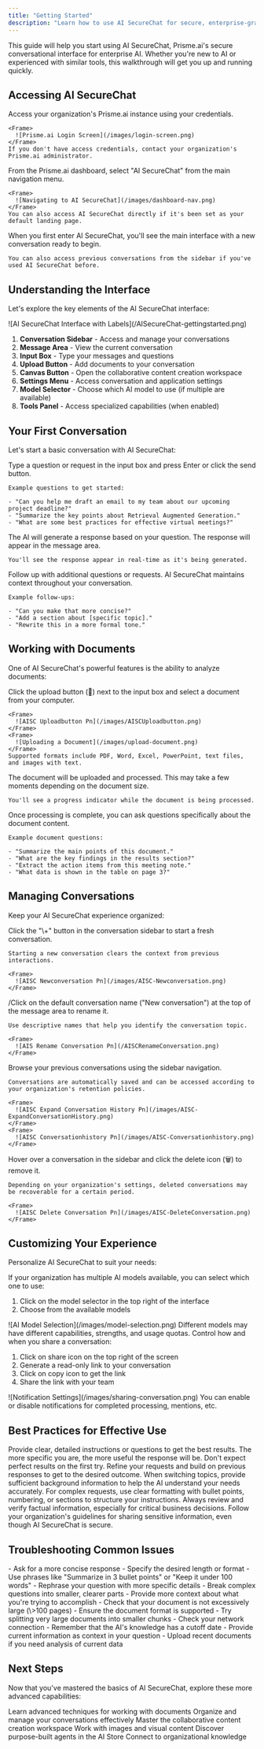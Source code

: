 ```yaml
---
title: "Getting Started"
description: "Learn how to use AI SecureChat for secure, enterprise-grade conversations with AI"
---
```



This guide will help you start using AI SecureChat, Prisme.ai's secure conversational interface for enterprise AI. Whether you're new to AI or experienced with similar tools, this walkthrough will get you up and running quickly.

## Accessing AI SecureChat

<Steps>
  <Step title="Log in to Prisme.ai">
    Access your organization's Prisme.ai instance using your credentials.

    <Frame>
      ![Prisme.ai Login Screen](/images/login-screen.png)
    </Frame>
    If you don't have access credentials, contact your organization's Prisme.ai administrator.
  </Step>
  <Step title="Navigate to AI SecureChat">
    From the Prisme.ai dashboard, select "AI SecureChat" from the main navigation menu.

    <Frame>
      ![Navigating to AI SecureChat](/images/dashboard-nav.png)
    </Frame>
    You can also access AI SecureChat directly if it's been set as your default landing page.
  </Step>
  <Step title="Start a new conversation">
    When you first enter AI SecureChat, you'll see the main interface with a new conversation ready to begin.

    You can also access previous conversations from the sidebar if you've used AI SecureChat before.
  </Step>
</Steps>

## Understanding the Interface

Let's explore the key elements of the AI SecureChat interface:

<Frame>
  ![AI SecureChat Interface with Labels](/AISecureChat-gettingstarted.png)
</Frame>

1. **Conversation Sidebar** - Access and manage your conversations
2. **Message Area** - View the current conversation
3. **Input Box** - Type your messages and questions
4. **Upload Button** - Add documents to your conversation
5. **Canvas Button** - Open the collaborative content creation workspace
6. **Settings Menu** - Access conversation and application settings
7. **Model Selector** - Choose which AI model to use (if multiple are available)
8. **Tools Panel** - Access specialized capabilities (when enabled)

## Your First Conversation

Let's start a basic conversation with AI SecureChat:

<Steps>
  <Step title="Ask a question">
    Type a question or request in the input box and press Enter or click the send button.

    Example questions to get started:

    - "Can you help me draft an email to my team about our upcoming project deadline?"
    - "Summarize the key points about Retrieval Augmented Generation."
    - "What are some best practices for effective virtual meetings?"
  </Step>
  <Step title="Review the response">
    The AI will generate a response based on your question. The response will appear in the message area.

    You'll see the response appear in real-time as it's being generated.
  </Step>
  <Step title="Continue the conversation">
    Follow up with additional questions or requests. AI SecureChat maintains context throughout your conversation.

    Example follow-ups:

    - "Can you make that more concise?"
    - "Add a section about [specific topic]."
    - "Rewrite this in a more formal tone."
  </Step>
</Steps>

## Working with Documents

One of AI SecureChat's powerful features is the ability to analyze documents:

<Steps>
  <Step title="Upload a document">
    Click the upload button (📎) next to the input box and select a document from your computer.

    <Frame>
      ![AISC Uploadbutton Pn](/images/AISCUploadbutton.png)
    </Frame>
    <Frame>
      ![Uploading a Document](/images/upload-document.png)
    </Frame>
    Supported formats include PDF, Word, Excel, PowerPoint, text files, and images with text.
  </Step>
  <Step title="Wait for processing">
    The document will be uploaded and processed. This may take a few moments depending on the document size.

    You'll see a progress indicator while the document is being processed.
  </Step>
  <Step title="Ask questions about the document">
    Once processing is complete, you can ask questions specifically about the document content.

    Example document questions:

    - "Summarize the main points of this document."
    - "What are the key findings in the results section?"
    - "Extract the action items from this meeting note."
    - "What data is shown in the table on page 3?"
  </Step>
</Steps>

## Managing Conversations

Keep your AI SecureChat experience organized:

<Steps>
  <Step title="Start a new conversation">
    Click the "\+" button in the conversation sidebar to start a fresh conversation.

    Starting a new conversation clears the context from previous interactions.

    <Frame>
      ![AISC Newconversation Pn](/images/AISC-Newconversation.png)
    </Frame>
  </Step>
  <Step title="Name your conversation">
    /Click on the default conversation name ("New conversation") at the top of the message area to rename it.

    Use descriptive names that help you identify the conversation topic.

    <Frame>
      ![AIS Rename Conversation Pn](/AISCRenameConversation.png)
    </Frame>
  </Step>
  <Step title="Access conversation history">
    Browse your previous conversations using the sidebar navigation.

    Conversations are automatically saved and can be accessed according to your organization's retention policies.

    <Frame>
      ![AISC Expand Conversation History Pn](/images/AISC-ExpandConversationHistory.png)
    </Frame>
    <Frame>
      ![AISC Conversationhistory Pn](/images/AISC-Conversationhistory.png)
    </Frame>
  </Step>
  <Step title="Delete a conversation">
    Hover over a conversation in the sidebar and click the delete icon (🗑️) to remove it.

    Depending on your organization's settings, deleted conversations may be recoverable for a certain period.

    <Frame>
      ![AISC Delete Conversation Pn](/images/AISC-DeleteConversation.png)
    </Frame>
  </Step>
</Steps>

## Customizing Your Experience

Personalize AI SecureChat to suit your needs:

<Accordion title="Model Selection">
  If your organization has multiple AI models available, you can select which one to use:

  1. Click on the model selector in the top right of the interface
  2. Choose from the available models

  <Frame>
    ![AI Model Selection](/images/model-selection.png)
  </Frame>
  Different models may have different capabilities, strengths, and usage quotas.
</Accordion>

<Accordion title="Share conversation">
  Control how and when you share a conversation:

  1. Click on share icon on the top right of the screen
  2. Generate a read-only link to your conversation
  3. Click on copy icon to get the link
  4. Share the link with your team

  <Frame>
    ![Notification Settings](/images/sharing-conversation.png)
  </Frame>
  You can enable or disable notifications for completed processing, mentions, etc.
</Accordion>

## Best Practices for Effective Use

<CardGroup cols="2">
  <Card title="Be Specific" icon="bullseye-arrow">
    Provide clear, detailed instructions or questions to get the best results. The more specific you are, the more useful the response will be.
  </Card>
  <Card title="Iterate" icon="arrows-rotate">
    Don't expect perfect results on the first try. Refine your requests and build on previous responses to get to the desired outcome.
  </Card>
  <Card title="Provide Context" icon="circle-info">
    When switching topics, provide sufficient background information to help the AI understand your needs accurately.
  </Card>
  <Card title="Use Formatting" icon="text-size">
    For complex requests, use clear formatting with bullet points, numbering, or sections to structure your instructions.
  </Card>
  <Card title="Verify Information" icon="check-double">
    Always review and verify factual information, especially for critical business decisions.
  </Card>
  <Card title="Respect Sensitive Data" icon="user-shield">
    Follow your organization's guidelines for sharing sensitive information, even though AI SecureChat is secure.
  </Card>
</CardGroup>

## Troubleshooting Common Issues

<AccordionGroup>
  <Accordion title="AI response is too long or detailed">
    - Ask for a more concise response
    - Specify the desired length or format
    - Use phrases like "Summarize in 3 bullet points" or "Keep it under 100 words"
  </Accordion>
  <Accordion title="AI response is not relevant to my question">
    - Rephrase your question with more specific details
    - Break complex questions into smaller, clearer parts
    - Provide more context about what you're trying to accomplish
  </Accordion>
  <Accordion title="Document processing is taking too long">
    - Check that your document is not excessively large (\>100 pages)
    - Ensure the document format is supported
    - Try splitting very large documents into smaller chunks
    - Check your network connection
  </Accordion>
  <Accordion title="AI keeps referencing outdated information">
    - Remember that the AI's knowledge has a cutoff date
    - Provide current information as context in your question
    - Upload recent documents if you need analysis of current data
  </Accordion>
</AccordionGroup>

## Next Steps

Now that you've mastered the basics of AI SecureChat, explore these more advanced capabilities:

<CardGroup cols="3">
  <Card title="Document Handling" icon="file-lines" href="document-handling">
    Learn advanced techniques for working with documents
  </Card>
  <Card title="Conversation Management" icon="messages" href="conversation-management">
    Organize and manage your conversations effectively
  </Card>
  <Card title="Canvas" icon="pen-to-square" href="canvas">
    Master the collaborative content creation workspace
  </Card>
  <Card title="Multimodal" icon="photo-film" href="multimodal">
    Work with images and visual content
  </Card>
  <Card title="Specialized Agents" icon="robot" href="/products/ai-store/overview">
    Discover purpose-built agents in the AI Store
  </Card>
  <Card title="Knowledge Bases" icon="book" href="/products/ai-knowledge/overview">
    Connect to organizational knowledge
  </Card>
</CardGroup>